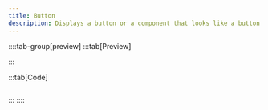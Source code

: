 ```yaml
---
title: Button
description: Displays a button or a component that looks like a button.
---
```


::::tab-group[preview]
:::tab[Preview]

<ComponentPreview name="checkbox-demo" />

:::

:::tab[Code]

```file="~/registry/v1/examples/checkbox-demo" frame=none showLineNumbers

```

:::
::::
